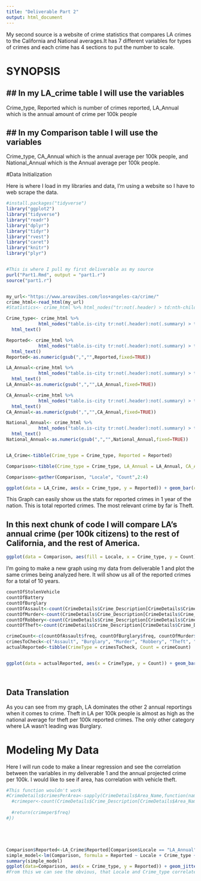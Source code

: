 ```yaml
---
title: "Deliverable Part 2"
output: html_document
---
```



My second source is a website of crime statistics that compares LA crimes to the California and National averages.It has 7 different variables for types of crimes and each crime has 4 sections to put the number to scale.

# SYNOPSIS

## In my LA_crime table I will use the variables
-----------------------------------------------
Crime_type, Reported which is number of crimes reported, LA_Annual which is the annual amount of crime per 100k people

## In my Comparison table I will use the variables
-------------------------------------------------
Crime_type, CA_Annual which is the annual average per 100k people, and National_Annual which is the Annual average per 100k people.

#Data Initialization

Here is where I load in my libraries and data, I'm using a website so I have to web scrape the data.

```r
#install.packages("tidyverse")
library("ggplot2")
library("tidyverse")
library("readr")
library("dplyr")
library("tidyr")
library("rvest")
library("caret")
library("knitr")
library("plyr")


#This is where I pull my first deliverable as my source
purl("Part1.Rmd", output = "part1.r")
source("part1.r")


my_url<-"https://www.areavibes.com/los+angeles-ca/crime/"
crime_html<-read_html(my_url)
#Statistics<- crime_html %>% html_nodes("tr:not(.header) > td:nth-child(1)") %>% html_text

Crime_type<- crime_html %>% 
            html_nodes("table.is-city tr:not(.header):not(.summary) > td:nth-child(1)") %>% 
  html_text()

Reported<- crime_html %>% 
            html_nodes("table.is-city tr:not(.header):not(.summary) > td:nth-child(2)") %>% 
  html_text()
Reported<-as.numeric(gsub(",","",Reported,fixed=TRUE))

LA_Annual<-crime_html %>% 
            html_nodes("table.is-city tr:not(.header):not(.summary) > td:nth-child(4)") %>% 
  html_text()
LA_Annual<-as.numeric(gsub(",","",LA_Annual,fixed=TRUE))

CA_Annual<-crime_html %>% 
            html_nodes("table.is-city tr:not(.header):not(.summary) > td:nth-child(5)") %>% 
  html_text()
CA_Annual<-as.numeric(gsub(",","",CA_Annual,fixed=TRUE))

National_Annual<- crime_html %>% 
            html_nodes("table.is-city tr:not(.header):not(.summary) > td:nth-child(6)") %>% 
  html_text()
National_Annual<-as.numeric(gsub(",","",National_Annual,fixed=TRUE))


LA_Crime<-tibble(Crime_type = Crime_type, Reported = Reported)

Comparison<-tibble(Crime_type = Crime_type, LA_Annual = LA_Annual, CA_Annual = CA_Annual, National_Annual = National_Annual)

Comparison<-gather(Comparison, "Locale", "Count",2:4)

ggplot(data = LA_Crime, aes(x = Crime_type, y = Reported)) + geom_bar(colour = "blue", stat = "identity",fill = "steelblue")+geom_text(aes(label=Reported), position=position_dodge(width=0.9), vjust=-0.25)

```
This Graph can easily show us the stats for reported crimes in 1 year of the nation. This is total reported crimes. The most relevant crime by far is Theft.


## In this next chunk of code I will compare LA's annual crime (per 100k citizens) to the rest of California, and the rest of America.

```r
ggplot(data = Comparison, aes(fill = Locale, x = Crime_type, y = Count)) + geom_bar(position = "dodge",stat = "identity") + geom_text(aes(label=Count), position=position_dodge(width=1.0), vjust=.1)

```

I'm going to make a new graph using my data from deliverable 1 and plot the same crimes being analyzed here. It will show us all of the reported crimes for a total of 10 years.

```r
countOfStolenVehicle
countOfBattery
countOfBurglary
countOfAssault<-count(CrimeDetails$Crime_Description[CrimeDetails$Crime_Description == "ASSAULT WITH DEADLY WEAPON, AGGRAVATED ASSAULT"])
countOfMurder<-count(CrimeDetails$Crime_Description[CrimeDetails$Crime_Description == "MANSLAUGHTER, NEGLIGENT"])
countOfRobbery<-count(CrimeDetails$Crime_Description[CrimeDetails$Crime_Description == "ROBBERY"])
countOfTheft<-count(CrimeDetails$Crime_Description[CrimeDetails$Crime_Description == "THEFT, PERSON"])

crimeCount<-c(countOfAssault$freq, countOfBurglary$freq, countOfMurder$freq, countOfRobbery$freq, countOfTheft$freq,countOfStolenVehicle$freq)
crimesToCheck<-c("Assault", "Burglary", "Murder", "Robbery", "Theft", "VehicleTheft")
actualReported<-tibble(CrimeType = crimesToCheck, Count = crimeCount)


ggplot(data = actualReported, aes(x = CrimeType, y = Count)) + geom_bar(stat = "identity", colour = "red", fill = "red") + geom_text(aes(label=Count), position=position_dodge(width=1.0), vjust=-.5)




```


## Data Translation

As you can see from my graph, LA dominates the other 2 annual reportings when it comes to crime. Theft in LA per 100k people is almost as high as the national average for theft per 100k reported crimes. The only other category where LA wasn't leading was Burglary.

# Modeling My Data
Here I will run code to make a linear regression and see the correlation between the variables in my deliverable 1 and the annual projected crime per 100k. I would like to see if area,  has correlation with vehicle theft.

```r
#This function wouldn't work
#CrimeDetails$crimesPerArea<-sapply(CrimeDetails$Area_Name,function(name){
  #crimeper<-count(CrimeDetails$Crime_Description[CrimeDetails$Area_Name == name])
  
  #return(crimeper$freq)
#})





Comparison$Reported<-LA_Crime$Reported[Comparison$Locale == "LA_Annual"]/100000
simple_model<-lm(Comparison, formula = Reported ~ Locale + Crime_type + Count)
summary(simple_model)
ggplot(data=Comparison, aes(x = Crime_type, y = Reported)) + geom_jitter(width = 0.3)
#From this we can see the obvious, that Locale and Crime_type correlate with Reported incidents

```